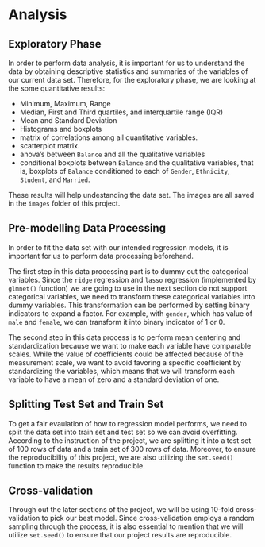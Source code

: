 # Analysis

## Exploratory Phase
In order to perform data analysis, it is important for us to understand the data by obtaining descriptive statistics and summaries of the variables of our current data set. Therefore, for the exploratory phase, we are looking at the some quantitative results:


- Minimum, Maximum, Range
- Median, First and Third quartiles, and interquartile range (IQR)
- Mean and Standard Deviation
- Histograms and boxplots
- matrix of correlations among all quantitative variables.
- scatterplot matrix.
- anova's between `Balance` and all the qualitative variables 
- conditional boxplots between `Balance` and the qualitative variables, 
that is, boxplots of `Balance` conditioned to each of `Gender`, `Ethnicity`, 
`Student`, and `Married`.

These results will help undestanding the data set. The images are all saved in the `images` folder of this project.


## Pre-modelling Data Processing

In order to fit the data set with our intended regression models, it is important for us to perform data processing beforehand. 


The first step in this data processing part is to dummy out the categorical variables. Since the `ridge` regression and `lasso` regression (implemented by `glmnet()` function) we are going to use in the next section do not support categorical variables, we need to transform these categorical variables into dummy variables. This transformation can be performed by setting binary indicators to expand a factor. For example, with `gender`, which has value of `male` and `female`, we can transform it into binary indicator of 1 or 0.  


The second step in this data process is to perform mean centering and standardization because we want to make each variable have comparable scales. While the value of coefficients could be affected because of the measurement scale, we want to avoid favoring a specific coefficient by standardizing the variables, which means that we will transform each variable to have a mean of zero and a standard deviation of one.

## Splitting Test Set and Train Set

To get a fair evaulation of how to regression model performs, we need to split the data set into train set and test set so we can avoid overfitting. According to the instruction of the project, we are splitting it into a test set of 100 rows of data and a train set of 300 rows of data. Moreover, to ensure the reproducibility of this project, we are also utilizing the `set.seed()` function to make the results reproducible.

## Cross-validation
Through out the later sections of the project, we will be using 10-fold cross-validation to pick our best model. Since cross-validation employs a random sampling through the process, it is also essential to mention that we will utilize `set.seed()` to ensure that our project results are reproducible.
